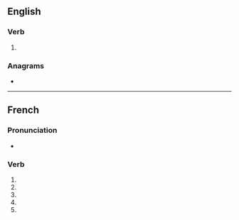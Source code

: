 {{also|breaké}}
==English==

===Verb===
{{head|en|verb}}

# {{obsolete spelling of|break|lang=en}}

===Anagrams===
* {{anagrams|en|beaker|e-brake|rebake}}

----

==French==

===Pronunciation===
* {{homophones|breakent|breakes|lang=fr}}

===Verb===
{{head|fr|verb form}}

# {{inflection of|breaker||1|s|pres|ind|lang=fr}}
# {{inflection of|breaker||3|s|pres|ind|lang=fr}}
# {{inflection of|breaker||1|s|pres|sub|lang=fr}}
# {{inflection of|breaker||3|s|pres|sub|lang=fr}}
# {{inflection of|breaker||2|s|imp|lang=fr}}